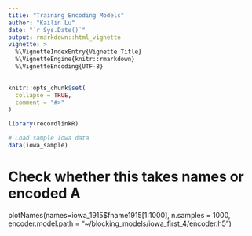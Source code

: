 ```yaml
---
title: "Training Encoding Models"
author: "Kailin Lu"
date: "`r Sys.Date()`"
output: rmarkdown::html_vignette
vignette: >
  %\VignetteIndexEntry{Vignette Title}
  %\VignetteEngine{knitr::rmarkdown}
  %\VignetteEncoding{UTF-8}
---
```


```r
knitr::opts_chunk$set(
  collapse = TRUE,
  comment = "#>"
)
```

```r
library(recordlinkR)

# Load sample Iowa data
data(iowa_sample)
```


# Check whether this takes names or encoded A 
plotNames(names=iowa_1915$fname1915[1:1000], n.samples = 1000, encoder.model.path = "~/blocking_models/iowa_first_4/encoder.h5") 



















